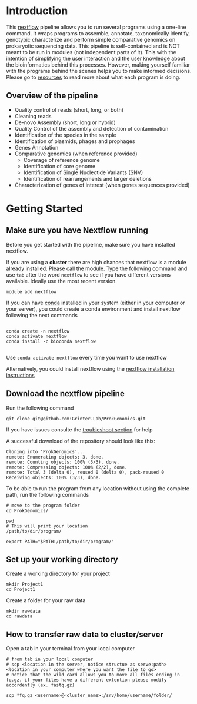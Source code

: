 # Introduction

This [nextflow](https://www.nextflow.io/) pipeline allows you to run several programs using a one-line command. It wraps programs to assemble, annotate, taxonomically identify, genotypic characterize and perform simple comparative genomics on prokaryotic sequencing data. This pipeline is self-contained and is NOT meant to be run in modules (not independent parts of it). This with the intention of simplifying the user interaction and the user knowledge about the bioinformatics behind this processes. However, making yourself familiar with the programs behind the scenes helps you to make informed decisions. Please go to [resources](resources.html) to read more about what each program is doing.  

## Overview of the pipeline

* Quality control of reads (short, long, or both)
* Cleaning reads
* De-novo Assembly (short, long or hybrid)
*	Quality Control of the assembly and detection of contamination
*	Identification of the species in the sample
*	Identification of plasmids, phages and prophages 
*	Genes Annotation
*	Comparative genomics (when reference provided) 
    * Coverage of reference genome
    * Identification of core genome
    * Identification of Single Nucleotide Variants (SNV)
    * Identification of rearrangements and larger deletions
* Characterization of genes of interest (when genes sequences provided)




# Getting Started

## Make sure you have Nextflow running

Before you get started with the pipeline, make sure you have installed nextflow. 

If you are using a **cluster** there are high chances that nextflow is a module already installed. Please call the module. Type the following command and use `tab` after the word `nextflow` to see if you have different versions available. Ideally use the most recent version.

```
module add nextflow
```

If you can have [conda](https://conda.io/projects/conda/en/latest/user-guide/getting-started.html) installed in your system (either in your computer or your server), you could create a conda environment and install nextflow following the next commands


```

conda create -n nextflow
conda activate nextflow
conda install -c bioconda nextflow


```

Use `conda activate nextflow` every time you want to use nextflow


Alternatively, you could install nextflow using the [nextflow installation instructions](https://www.nextflow.io/docs/latest/getstarted.html)


## Download the nextflow pipeline

Run the following command

```
git clone git@github.com:Grinter-Lab/ProkGenomics.git

```

If you have issues consulte the [troubleshoot section](troubleshooting.html) for help

A successful download of the repository should look like this:

```
Cloning into 'ProkGenomics'...
remote: Enumerating objects: 3, done.
remote: Counting objects: 100% (3/3), done.
remote: Compressing objects: 100% (2/2), done.
remote: Total 3 (delta 0), reused 0 (delta 0), pack-reused 0
Receiving objects: 100% (3/3), done.
```

To be able to run the program from any location without using the complete path, run the following commands

```
# move to the program folder
cd ProkGenomics/

pwd 
# This will print your location
/path/to/dir/program/

export PATH="$PATH:/path/to/dir/program/"
```

## Set up your working directory

Create a working directory for your project

```
mkdir Project1
cd Project1

```
Create a folder for your raw data

```
mkdir rawdata
cd rawdata
```

##  How to transfer raw data to cluster/server

Open a tab in your terminal from your local computer

```
# from tab in your local computer
# scp <location in the server, notice structue as serve:path> <location in your computer where you want the file to go>
# notice that the wild card allows you to move all files ending in fq.gz. if your files have a different extention please modify accordently (ex. fastq.gz)

scp *fq.gz <username>@<cluster_name>:/srv/home/username/folder/

```

